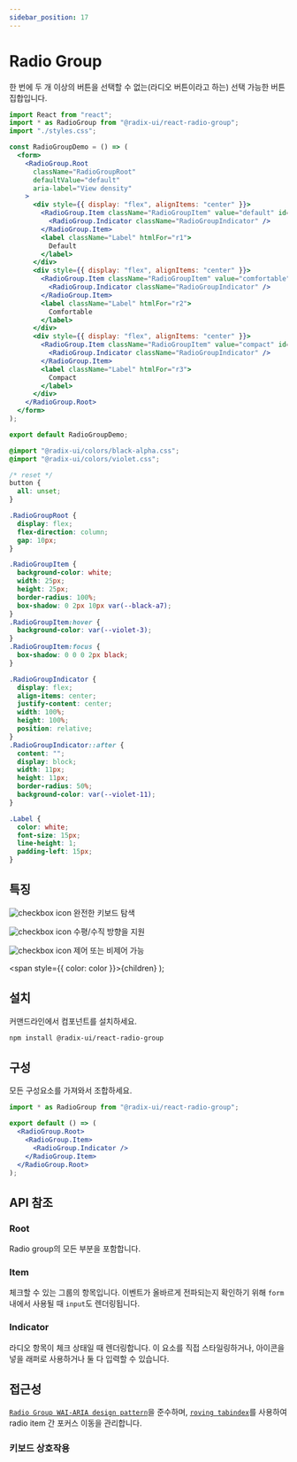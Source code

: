 ```yaml
---
sidebar_position: 17
---
```



# Radio Group

한 번에 두 개 이상의 버튼을 선택할 수 없는(라디오 버튼이라고 하는) 선택 가능한 버튼 집합입니다.

<RadioGroupDemo />

<Tabs>
<TabItem value="js" label="index.js">

```jsx
import React from "react";
import * as RadioGroup from "@radix-ui/react-radio-group";
import "./styles.css";

const RadioGroupDemo = () => (
  <form>
    <RadioGroup.Root
      className="RadioGroupRoot"
      defaultValue="default"
      aria-label="View density"
    >
      <div style={{ display: "flex", alignItems: "center" }}>
        <RadioGroup.Item className="RadioGroupItem" value="default" id="r1">
          <RadioGroup.Indicator className="RadioGroupIndicator" />
        </RadioGroup.Item>
        <label className="Label" htmlFor="r1">
          Default
        </label>
      </div>
      <div style={{ display: "flex", alignItems: "center" }}>
        <RadioGroup.Item className="RadioGroupItem" value="comfortable" id="r2">
          <RadioGroup.Indicator className="RadioGroupIndicator" />
        </RadioGroup.Item>
        <label className="Label" htmlFor="r2">
          Comfortable
        </label>
      </div>
      <div style={{ display: "flex", alignItems: "center" }}>
        <RadioGroup.Item className="RadioGroupItem" value="compact" id="r3">
          <RadioGroup.Indicator className="RadioGroupIndicator" />
        </RadioGroup.Item>
        <label className="Label" htmlFor="r3">
          Compact
        </label>
      </div>
    </RadioGroup.Root>
  </form>
);

export default RadioGroupDemo;
```

</TabItem>
<TabItem value="css" label="styles.css">

```css
@import "@radix-ui/colors/black-alpha.css";
@import "@radix-ui/colors/violet.css";

/* reset */
button {
  all: unset;
}

.RadioGroupRoot {
  display: flex;
  flex-direction: column;
  gap: 10px;
}

.RadioGroupItem {
  background-color: white;
  width: 25px;
  height: 25px;
  border-radius: 100%;
  box-shadow: 0 2px 10px var(--black-a7);
}
.RadioGroupItem:hover {
  background-color: var(--violet-3);
}
.RadioGroupItem:focus {
  box-shadow: 0 0 0 2px black;
}

.RadioGroupIndicator {
  display: flex;
  align-items: center;
  justify-content: center;
  width: 100%;
  height: 100%;
  position: relative;
}
.RadioGroupIndicator::after {
  content: "";
  display: block;
  width: 11px;
  height: 11px;
  border-radius: 50%;
  background-color: var(--violet-11);
}

.Label {
  color: white;
  font-size: 15px;
  line-height: 1;
  padding-left: 15px;
}
```

</TabItem>
</Tabs>

## 특징

![checkbox icon](../../static/img/checkboxicon.png) 완전한 키보드 탐색

![checkbox icon](../../static/img/checkboxicon.png) 수평/수직 방향을 지원

![checkbox icon](../../static/img/checkboxicon.png) 제어 또는 비제어 가능

  <span style={{ color: color }}>{children}</span>
);

## <Highlight color='#1C5AEC'>설치</Highlight>

커맨드라인에서 컴포넌트를 설치하세요.

```bash
npm install @radix-ui/react-radio-group
```

## <Highlight color='#1C5AEC'>구성</Highlight>

모든 구성요소를 가져와서 조합하세요.

```jsx
import * as RadioGroup from "@radix-ui/react-radio-group";

export default () => (
  <RadioGroup.Root>
    <RadioGroup.Item>
      <RadioGroup.Indicator />
    </RadioGroup.Item>
  </RadioGroup.Root>
);
```

## <Highlight color='#1C5AEC'>API 참조</Highlight>

### <Highlight color='#1C5AEC'>Root</Highlight>

Radio group의 모든 부분을 포함합니다.

<PropTable api={radioGroupAPI} category="root" />
<DataAttributeTable api={radioGroupAPI} category="root" />

### <Highlight color='#1C5AEC'>Item</Highlight>

체크할 수 있는 그룹의 항목입니다. 이벤트가 올바르게 전파되는지 확인하기 위해 `form` 내에서 사용될 때 `input`도 렌더링됩니다.

<PropTable api={radioGroupAPI} category="item" />
<DataAttributeTable api={radioGroupAPI} category="item" />

### <Highlight color='#1C5AEC'>Indicator</Highlight>

라디오 항목이 체크 상태일 때 렌더링합니다. 이 요소를 직접 스타일링하거나, 아이콘을 넣을 래퍼로 사용하거나 둘 다 입력할 수 있습니다.

<PropTable api={radioGroupAPI} category="indicator" />
<DataAttributeTable api={radioGroupAPI} category="indicator" />

## <Highlight color='#1C5AEC'>접근성</Highlight>

[`Radio Group WAI-ARIA design pattern`](https://www.w3.org/WAI/ARIA/apg/patterns/radio/)을 준수하며,
[`roving tabindex`](https://www.w3.org/WAI/ARIA/apg/patterns/radio/examples/radio/)를 사용하여 radio item 간 포커스 이동을 관리합니다.

### <Highlight color='#1C5AEC'>키보드 상호작용</Highlight>

<KeyboardInteractionTable api={radioGroupAPI} category="keyboardInteractions" />
